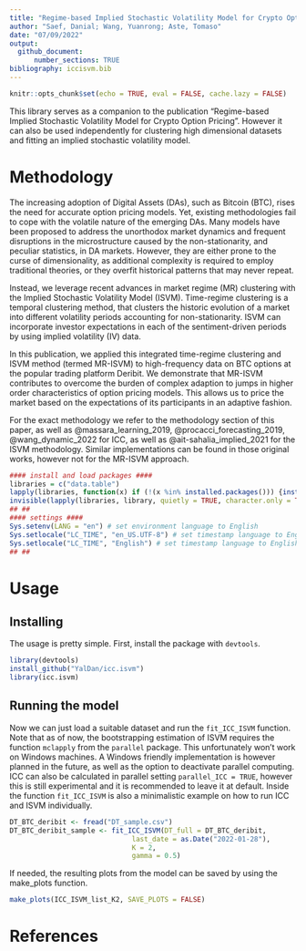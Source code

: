 ```yaml
---
title: "Regime-based Implied Stochastic Volatility Model for Crypto Option Pricing"
author: "Saef, Danial; Wang, Yuanrong; Aste, Tomaso"
date: "07/09/2022"
output:
  github_document: 
      number_sections: TRUE
bibliography: iccisvm.bib
---
```


```r
knitr::opts_chunk$set(echo = TRUE, eval = FALSE, cache.lazy = FALSE)
```

This library serves as a companion to the publication "Regime-based Implied Stochastic Volatility Model for Crypto Option Pricing". However it can also be used independently for clustering high dimensional datasets and fitting an implied stochastic volatility model.

# Methodology

The increasing adoption of Digital Assets (DAs), such as Bitcoin (BTC), rises the need for accurate option pricing models. Yet, existing methodologies fail to cope with the volatile nature of the emerging DAs. Many models have been proposed to address the unorthodox market dynamics and frequent disruptions in the microstructure caused by the non-stationarity, and peculiar statistics, in DA markets. However, they are either prone to the curse of dimensionality, as additional complexity is required to employ traditional theories, or they overfit historical patterns that may never repeat. 

Instead, we leverage recent advances in market regime (MR) clustering with the Implied Stochastic Volatility Model (ISVM). Time-regime clustering is a temporal clustering method, that clusters the historic evolution of a market into different volatility periods accounting for non-stationarity. ISVM can incorporate investor expectations in each of the sentiment-driven periods by using implied volatility (IV) data. 

In this publication, we applied this integrated time-regime clustering and ISVM method (termed MR-ISVM) to high-frequency data on BTC options at the popular trading platform Deribit. We demonstrate that MR-ISVM contributes to overcome the burden of complex adaption to jumps in higher order characteristics of option pricing models. This allows us to price the market based on the expectations of its participants in an adaptive fashion.

For the exact methodology we refer to the methodology section of this paper, as well as @massara_learning_2019, @procacci_forecasting_2019, @wang_dynamic_2022 for ICC, as well as @ait-sahalia_implied_2021 for the ISVM methodology. Similar implementations can be found in those original works, however not for the MR-ISVM approach.

```r
#### install and load packages ####
libraries = c("data.table")
lapply(libraries, function(x) if (!(x %in% installed.packages())) {install.packages(x, dependencies = TRUE, repos = "http://cran.us.r-project.org")} )
invisible(lapply(libraries, library, quietly = TRUE, character.only = TRUE))
## ##
#### settings ####
Sys.setenv(LANG = "en") # set environment language to English
Sys.setlocale("LC_TIME", "en_US.UTF-8") # set timestamp language to English
Sys.setlocale("LC_TIME", "English") # set timestamp language to English
## ##
```

# Usage

## Installing

The usage is pretty simple. First, install the package with `devtools`.

```r
library(devtools)
install_github("YalDan/icc.isvm")
library(icc.isvm)
```

## Running the model

Now we can just load a suitable dataset and run the `fit_ICC_ISVM` function. Note that as of now, the bootstrapping estimation of ISVM requires the function `mclapply` from the `parallel` package. This unfortunately won't work on Windows machines. A Windows friendly implementation is however planned in the future, as well as the option to deactivate parallel computing. ICC can also be calculated in parallel setting `parallel_ICC = TRUE`, however this is still experimental and it is recommended to leave it at default. Inside the function `fit_ICC_ISVM` is also a minimalistic example on how to run ICC and ISVM individually.

```r
DT_BTC_deribit <- fread("DT_sample.csv")
DT_BTC_deribit_sample <- fit_ICC_ISVM(DT_full = DT_BTC_deribit,
                              last_date = as.Date("2022-01-28"),
                              K = 2,
                              gamma = 0.5)
```

If needed, the resulting plots from the model can be saved by using the make_plots function.

```r
make_plots(ICC_ISVM_list_K2, SAVE_PLOTS = FALSE)
```

# References
